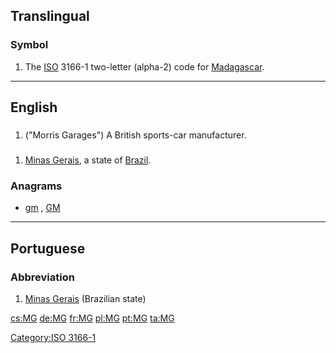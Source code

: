 {{also|mg|Mg|.mg}}
==Translingual==

===Symbol===
{{head|mul|symbol}}
# The [[ISO]] 3166-1 two-letter (alpha-2) code for [[Madagascar]].

[[Category:ISO 3166-1]]
----

==English==

==={{initialism-old|en}}===
{{wikipedia|MG (car)}}
{{head|en}}

# ("Morris Garages") A British sports-car manufacturer.

==={{abbreviation-old|en}}===
{{head|en}}

# [[Minas Gerais]], a state of [[Brazil]].

===Anagrams===
* [[gm#English|gm]] , [[GM#English|GM]]
----

==Portuguese==

===Abbreviation===
{{head|pt|abbreviation}}

# [[Minas Gerais]] (Brazilian state)

[[cs:MG]]
[[de:MG]]
[[fr:MG]]
[[pl:MG]]
[[pt:MG]]
[[ta:MG]]